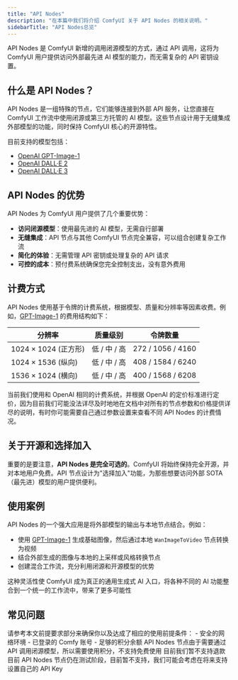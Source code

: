 ```yaml
---
title: "API Nodes"
description: "在本篇中我们将介绍 ComfyUI 关于 API Nodes 的相关说明。"
sidebarTitle: "API Nodes总览"
---
```



API Nodes 是 ComfyUI 新增的调用闭源模型的方式，通过 API 调用，这将为 ComfyUI 用户提供访问外部最先进 AI 模型的能力，而无需复杂的 API 密钥设置。

## 什么是 API Nodes？

API Nodes 是一组特殊的节点，它们能够连接到外部 API 服务，让您直接在 ComfyUI 工作流中使用闭源或第三方托管的 AI 模型。这些节点设计用于无缝集成外部模型的功能，同时保持 ComfyUI 核心的开源特性。

目前支持的模型包括：
- [OpenAI GPT-Image-1](/zh-CN/tutorials/api-nodes/openai/gpt-image-1)
- [OpenAI DALL·E 2](/zh-CN/tutorials/api-nodes/openai/dall-e-2)
- [OpenAI DALL·E 3](/zh-CN/tutorials/api-nodes/openai/dall-e-3)

<Requirements/>

## API Nodes 的优势

API Nodes 为 ComfyUI 用户提供了几个重要优势：

- **访问闭源模型**：使用最先进的 AI 模型，无需自行部署
- **无缝集成**：API 节点与其他 ComfyUI 节点完全兼容，可以组合创建复杂工作流
- **简化的体验**：无需管理 API 密钥或处理复杂的 API 请求
- **可控的成本**：预付费系统确保您完全控制支出，没有意外费用

## 计费方式

API Nodes 使用基于令牌的计费系统，根据模型、质量和分辨率等因素收费。例如，[GPT-Image-1](/zh-CN/tutorials/api-nodes/openai/gpt-image-1) 的费用结构如下：

| 分辨率 | 质量级别 | 令牌数量 |
| --- | --- | --- |
| 1024 × 1024 (正方形) | 低 / 中 / 高 | 272 / 1056 / 4160 |
| 1024 × 1536 (纵向) | 低 / 中 / 高 | 408 / 1584 / 6240 |
| 1536 × 1024 (横向) | 低 / 中 / 高 | 400 / 1568 / 6208 |

当前我们使用和 OpenAI 相同的计费系统，并根据 OpenAI 的定价标准进行定价，因为目前我们可能没法详尽及时地地在文档中对所有的节点参数和价格提供详尽的说明，有时你可能需要自己通过参数设置来查看不同 API Nodes 的计费情况。

## 关于开源和选择加入

重要的是要注意，**API Nodes 是完全可选的**。ComfyUI 将始终保持完全开源，并对本地用户免费。API 节点设计为"选择加入"功能，为那些想要访问外部 SOTA（最先进）模型的用户提供便利。

## 使用案例

API Nodes 的一个强大应用是将外部模型的输出与本地节点结合。例如：

- 使用 [GPT-Image-1](/zh-CN/tutorials/api-nodes/openai/gpt-image-1) 生成基础图像，然后通过本地 `WanImageToVideo` 节点转换为视频
- 结合外部生成的图像与本地的上采样或风格转换节点
- 创建混合工作流，充分利用闭源和开源模型的优势

这种灵活性使 ComfyUI 成为真正的通用生成式 AI 入口，将各种不同的 AI 功能整合到一个统一的工作流中，带来了更多可能性

## 常见问题

<AccordionGroup>

  <Accordion title="为什么我无法使用 / 登录 API Nodes 节点？">
    请参考本文前提要求部分来确保你以及达成了相应的使用前提条件：
    - 安全的网络环境
    - 已登录的 Comfy 账号
    - 足够的积分余额
  </Accordion>

  <Accordion title="API Nodes 节点可以免费使用吗？">
    API Nodes 节点由于需要通过 API 调用闭源模型，所以需要使用积分，不支持免费使用
  </Accordion>

  <Accordion title="API Nodes 节点可以免费使用吗？">
  目前我们暂不支持退款
  </Accordion>

<Accordion title="支持使用自己的 API Key 吗？">
  目前 API Nodes 节点仍在测试阶段，目前暂不支持，我们可能会考虑在将来支持设置自己的 API Key
  </Accordion>

</AccordionGroup>